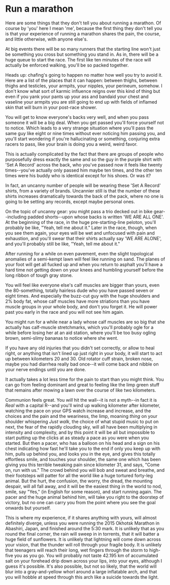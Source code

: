 # Run a marathon

Here are some things that they don't tell you about running a marathon. Of course by 'you' here I mean 'me', because the first thing they don't tell you is that your experience of running a marathon shares the pain, the course, and little otherwise, with anyone else's.

At big events there will be so many runners that the starting line won't just be something you cross but something you stand in. As in, there will be a huge queue to start the race. The first like ten minutes of the race will actually be enforced walking, you'll be so packed together.

Heads up: chafing's going to happen no matter how well you try to avoid it. Here are a list of the places that it can happen: between thighs, between thighs and testicles, your armpits, your nipples, your perineum, somehow. I don't know what sort of karmic influence reigns over this kind of thing but even if you yank your pants up your ass and bandaid your chest and vaseline your armpits you are still going to end up with fields of inflamed skin that will burn in your post-race shower.

You will get to know everyone's backs very well, and when you pass someone it will be a big deal. When you get passed you'll force yourself not to notice. Which leads to a very strange situation where you'll pass the same guy like eight or nine times without ever noticing him passing you, and you'll start wondering if you're hallucinating or something, conjuring extra racers to pass, like your brain is doing you a weird, weird favor.

This is actually complicated by the fact that there are groups of people who purposefully dress exactly the same and so the guy in the purple shirt with 'Set A Record' across the back, who you've passed now it feels like twenty times--you've actually only passed him maybe ten times, and the other ten times were his buddy who is identical except for his shoes. Or was it?

In fact, an uncanny number of people will be wearing these 'Set A Record' shirts, from a variety of brands. Uncannier still is that the number of these shirts increases dramatically towards the back of the pack, where no one is going to be setting any records, except maybe personal ones.

On the topic of uncanny gear: you might pass a trio decked out in bike gear--including padded shorts--upon whose backs is written 'WE ARE ALL ONE'. At the beginning of the race, in the huge pre-starting-line peloton, you'll probably be like, "Yeah, tell me about it." Later in the race, though, when you see them again, your eyes will be wet and unfocused with pain and exhaustion, and you'll swear that their shirts actually say 'WE ARE ALONE', and you'll probably still be like, "Yeah, tell me about it."

After running for a while on even pavement, even the slight topological anomalies of a semi-kempt lawn will feel like running on sand. The planes of your foot will get all fucked up and when you return to asphalt you'll have a hard time not getting down on your knees and humbling yourself before the long ribbon of tough gray stone.

You will feel like everyone else's calf muscles are bigger than yours, even the 80-something, totally hairless dude who you have passed seven or eight times. And especially the buzz-cut guy with the huge shoulders and 2% body fat, whose calf muscles have more striations than you have muscle groups in your whole body, and don't you forget it. He will power past you early in the race and you will not see him again.

You might run for a while near a lady whose calf muscles are so big that she actually has calf-muscle stretchmarks, which you'll probably ogle for a while before losing her at an aid station, where you'll be too busy ogling brown, semi-slimy bananas to notice where she went.

If you have any old injuries that you didn't set correctly, or allow to heal right, or anything that isn't lined up just right in your body, it will start to act up between kilometers 20 and 30. Old rotator cuff strain, broken nose, maybe you had diarrhea really bad once--it will come back and nibble on your nerve endings until you are done.

It actually takes a lot less time for the pain to start than you might think. You can go from feeling dominant and great to feeling like the limp green stuff that remains after mowing a lawn over the course of like two kilometers.

Communion feels great. You _will_ hit the wall--it is not a myth--in fact it is _Real_ with a capital R--and you'll wind up walking kilometer after kilometer, watching the pace on your GPS watch increase and increase, and the choices and the pain and the weariness, the limp, moaning _thing_ on your shoulder whispering _Just walk_, the choice of what stupid music to put on next, the fear of the rapidly clouding sky, will all have been multiplying in intensity and complexity, and by this point it will be all but impossible to start putting up the clicks at as steady a pace as you were when you started. But then a pacer, who has a balloon on his head and a sign on his chest indicating how fast he'll take you to the end if only you keep up with him, pulls up behind you, and looks you in the eye, and gives this totally effortless smile, and touches your shoulder, the same one which has been giving you this terrible tweaking pain since kilometer 31, and says, "Come on, run with us." The crowd behind you will bob and sweat and breathe, and their footsteps will patter for all the world like a huge tortured forty-leg animal. But the hurt, the confusion, the worry, the dread, the mounting despair, will all fall away, and it will be the easiest thing in the world to nod, smile, say "Yes," (in English for some reason), and start running again. The pacer and the huge animal behind him, will take you right to the doorstep of victory, but no one can carry you from the point where you see the goal onwards but yourself.

This is where my experience, if it shares anything with yours, will almost definitely diverge, unless you were running the 2015 Okhotsk Marathon in Abashiri, Japan, and finished around the 5:30 mark. It is unlikely that as you round the final corner, the rain will sweep in in torrents, that it will batter a huge field of sunflowers. It is unlikely that lightning will come down across your vision, that the thunder will roll through your fragile body. It is unlikely that teenagers will reach their long, wet fingers through the storm to high-five you as you go. You will probably not taste 42.195 km of accumulated salt on your forehead drip down across your lips, into your eyes, although I guess it's possible. It's also possible, but not so likely, that the world will blur into a gray-and-yellow whorl around a large inflatable arch, and that you will hobble at speed through this arch like a suicide towards the light.

